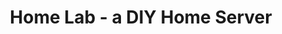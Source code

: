 ---
title: "Home Lab - a DIY Home Server"
publishedAt: "2025-01-31"
summary: "A personal server running TrueNAS Scale, hosting open-source apps for a photo gallery, file server, home automation, and virtual machines. I built IoT thermostats and a garage-door opener using ESP8266 boards, and integrated them into Home Assistant."
images:
  - "/images/projects/project-01/hl1.jpeg"
  - "/images/projects/project-01/hl2.jpeg"
  - "/images/projects/project-01/hl3.jpeg"
  - "/images/projects/project-01/hl4.png"
  - "/images/projects/project-01/hl5.jpg"
---